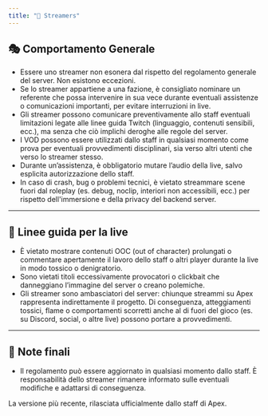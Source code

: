 ```yaml
---
title: "🎥 Streamers"
---
```


## 🎭 Comportamento Generale

- Essere uno streamer non esonera dal rispetto del regolamento generale del server. Non esistono eccezioni.
- Se lo streamer appartiene a una fazione, è consigliato nominare un referente che possa intervenire in sua vece durante eventuali assistenze o comunicazioni importanti, per evitare interruzioni in live.
- Gli streamer possono comunicare preventivamente allo staff eventuali limitazioni legate alle linee guida Twitch (linguaggio, contenuti sensibili, ecc.), ma senza che ciò implichi deroghe alle regole del server.
- I VOD possono essere utilizzati dallo staff in qualsiasi momento come prova per eventuali provvedimenti disciplinari, sia verso altri utenti che verso lo streamer stesso.
- Durante un’assistenza, è obbligatorio mutare l’audio della live, salvo esplicita autorizzazione dello staff.
- In caso di crash, bug o problemi tecnici, è vietato streammare scene fuori dal roleplay (es. debug, noclip, interiori non accessibili, ecc.) per rispetto dell'immersione e della privacy del backend server.

---

## 📢 Linee guida per la live

- È vietato mostrare contenuti OOC (out of character) prolungati o commentare apertamente il lavoro dello staff o altri player durante la live in modo tossico o denigratorio.
- Sono vietati titoli eccessivamente provocatori o clickbait che danneggiano l’immagine del server o creano polemiche.
- Gli streamer sono ambasciatori del server: chiunque streammi su Apex rappresenta indirettamente il progetto. Di conseguenza, atteggiamenti tossici, flame o comportamenti scorretti anche al di fuori del gioco (es. su Discord, social, o altre live) possono portare a provvedimenti.

---

## 📌 Note finali

- Il regolamento può essere aggiornato in qualsiasi momento dallo staff. È responsabilità dello streamer rimanere informato sulle eventuali modifiche e adattarsi di conseguenza.

<Update label="25/09/2025" description="v1.0.0">
  La versione più recente, rilasciata ufficialmente dallo staff di Apex.
</Update>
